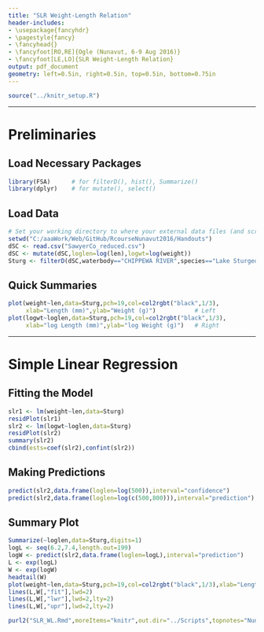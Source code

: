```yaml
---
title: "SLR Weight-Length Relation"
header-includes:
- \usepackage{fancyhdr}
- \pagestyle{fancy}
- \fancyhead{}
- \fancyfoot[RO,RE]{Ogle (Nunavut, 6-9 Aug 2016)}
- \fancyfoot[LE,LO]{SLR Weight-Length Relation}
output: pdf_document
geometry: left=0.5in, right=0.5in, top=0.5in, bottom=0.75in
---
```


```r
source("../knitr_setup.R")
```

----

# Preliminaries
## Load Necessary Packages
```r
library(FSA)      # for filterD(), hist(), Summarize()
library(dplyr)    # for mutate(), select()
```

## Load Data
```r
# Set your working directory to where your external data files (and scripts) are located.
setwd("C:/aaaWork/Web/GitHub/RcourseNunavut2016/Handouts")
dSC <- read.csv("SawyerCo_reduced.csv")
dSC <- mutate(dSC,loglen=log(len),logwt=log(weight))
Sturg <- filterD(dSC,waterbody=="CHIPPEWA RIVER",species=="Lake Sturgeon",!is.na(len),!is.na(weight))
```

## Quick Summaries
```r
plot(weight~len,data=Sturg,pch=19,col=col2rgbt("black",1/3),
     xlab="Length (mm)",ylab="Weight (g)")           # Left
plot(logwt~loglen,data=Sturg,pch=19,col=col2rgbt("black",1/3),
     xlab="log Length (mm)",ylab="log Weight (g)")   # Right
```

----

# Simple Linear Regression
## Fitting the Model
```r
slr1 <- lm(weight~len,data=Sturg)
residPlot(slr1)
slr2 <- lm(logwt~loglen,data=Sturg)
residPlot(slr2)
summary(slr2)
cbind(ests=coef(slr2),confint(slr2))
```

## Making Predictions
```r
predict(slr2,data.frame(loglen=log(500)),interval="confidence")
predict(slr2,data.frame(loglen=log(c(500,800))),interval="prediction")
```

## Summary Plot
```r
Summarize(~loglen,data=Sturg,digits=1)
logL <- seq(6.2,7.4,length.out=199)
logW <- predict(slr2,data.frame(loglen=logL),interval="prediction")
L <- exp(logL)
W <- exp(logW)
headtail(W)
plot(weight~len,data=Sturg,pch=19,col=col2rgbt("black",1/3),xlab="Length (mm)",ylab="Weight (g)")
lines(L,W[,"fit"],lwd=2)
lines(L,W[,"lwr"],lwd=2,lty=2)
lines(L,W[,"upr"],lwd=2,lty=2)
```


```r
purl2("SLR_WL.Rmd",moreItems="knitr",out.dir="../Scripts",topnotes="Nunavut 6-9-Aug-16")
```

